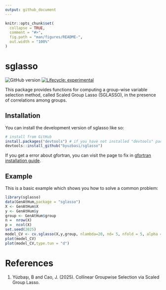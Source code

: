 ```yaml
---
output: github_document
---
```


<!-- README.md is generated from README.Rmd. Please edit that file -->

```r
knitr::opts_chunk$set(
  collapse = TRUE,
  comment = "#>",
  fig.path = "man/figures/README-",
  out.width = "100%"
)
```

# sglasso

<!-- badges: start -->
![GitHub version](https://img.shields.io/github/v/tag/byuzbasi/sglasso?label=version)
[![Lifecycle: experimental](https://img.shields.io/badge/lifecycle-experimental-orange.svg)](https://lifecycle.r-lib.org/articles/stages.html#experimental)
<!-- badges: end -->

This package provides functions for computing a group-wise variable selection method, called Scaled Group Lasso (SGLASSO), in the presence of correlations among groups. 

## Installation

You can install the development version of sglasso like so:

``` r
# install from GitHub
install.packages("devtools") # if you have not installed "devtools" package
devtools::install_github("byuzbasi/sglasso")
```

If you get a error about gfortran, you can visit the page to fix in [gfortran installation guide](help/gfortran_installation_guide.html).


## Example

This is a basic example which shows you how to solve a common problem:

```r
library(sglasso)
data(GenAtHum,package = "sglasso")
X <- GenAtHum$X
y <- GenAtHum$y
group <- GenAtHum$group
n =  nrow(X)
p =  ncol(X)
set.seed(2025)
model_CV <- cv.sglasso(X,y,group, nlambda=20, nd= 5, nfold = 5, alpha = 0.4)
plot(model_CV)
plot(model_CV,type.tun = "d")
```

# References

1. Yüzbaşı, B and Cao, J. (2025). Collinear Groupwise Selection via Scaled Group Lasso.

